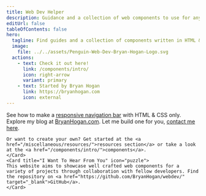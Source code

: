 ```yaml
---
title: Web Dev Helper
description: Guidance and a collection of web components to use for any web development project.
editUrl: false
tableOfContents: false
hero:
  tagline: Find guides and a collection of components written in HTML & CSS to use for any web development project.
  image:
    file: ../../assets/Penguin-Web-Dev-Bryan-Hogan-Logo.svg
  actions:
    - text: Check it out here!
      link: /components/intro/
      icon: right-arrow
      variant: primary
    - text: Started by Bryan Hogan
      link: https://bryanhogan.com
      icon: external
---
```



<CardGrid>
	<Card title="CSS-Only Navigation Bar" icon="rocket">
		See how to make a <a href="/components/navbar/">responsive navigation bar</a> with HTML & CSS only.
	</Card>
  <Card title="Bryan's Blog" icon="external">
		Explore my blog at <a href="https://bryanhogan.com" target="_blank">BryanHogan.com</a>.
	</Card>
	<Card title="Need A Website?" icon="star">
    Let me build one for you, <a href="https://bryanhogan.com/portfolio#contact" target="_blank">contact me here</a>.

    Or want to create your own? Get started at the <a href="/miscellaneous/resources/">resources section</a> or take a look at the <a href="/components/intro/">components</a>. 
	</Card>
	<Card title="I Want To Hear From You" icon="puzzle">
    This website aims to showcase well crafted web components for a variety of projects through collaboration with fellow developers. Find the repository on <a href="https://github.com/BryanHogan/webdev/" target="_blank">GitHub</a>.
	</Card>
</CardGrid>
